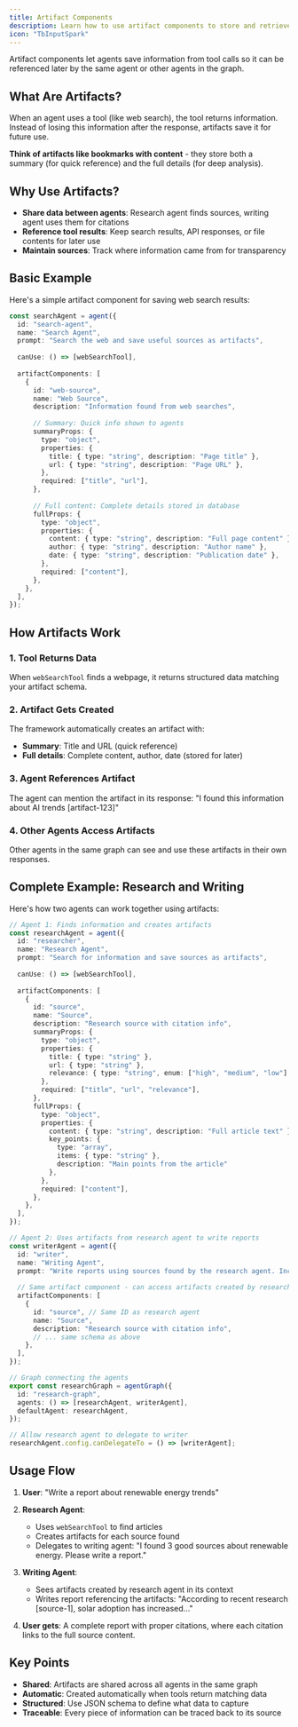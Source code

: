 ```yaml
---
title: Artifact Components
description: Learn how to use artifact components to store and retrieve data from tools
icon: "TbInputSpark"
---
```


Artifact components let agents save information from tool calls so it can be referenced later by the same agent or other agents in the graph.

## What Are Artifacts?

When an agent uses a tool (like web search), the tool returns information. Instead of losing this information after the response, artifacts save it for future use.

**Think of artifacts like bookmarks with content** - they store both a summary (for quick reference) and the full details (for deep analysis).

## Why Use Artifacts?

- **Share data between agents**: Research agent finds sources, writing agent uses them for citations
- **Reference tool results**: Keep search results, API responses, or file contents for later use  
- **Maintain sources**: Track where information came from for transparency

## Basic Example

Here's a simple artifact component for saving web search results:

```typescript
const searchAgent = agent({
  id: "search-agent",
  name: "Search Agent",
  prompt: "Search the web and save useful sources as artifacts",
  
  canUse: () => [webSearchTool],
  
  artifactComponents: [
    {
      id: "web-source",
      name: "Web Source",
      description: "Information found from web searches",
      
      // Summary: Quick info shown to agents
      summaryProps: {
        type: "object",
        properties: {
          title: { type: "string", description: "Page title" },
          url: { type: "string", description: "Page URL" },
        },
        required: ["title", "url"],
      },
      
      // Full content: Complete details stored in database
      fullProps: {
        type: "object", 
        properties: {
          content: { type: "string", description: "Full page content" },
          author: { type: "string", description: "Author name" },
          date: { type: "string", description: "Publication date" },
        },
        required: ["content"],
      },
    },
  ],
});
```

## How Artifacts Work

### 1. Tool Returns Data
When `webSearchTool` finds a webpage, it returns structured data matching your artifact schema.

### 2. Artifact Gets Created
The framework automatically creates an artifact with:
- **Summary**: Title and URL (quick reference)
- **Full details**: Complete content, author, date (stored for later)

### 3. Agent References Artifact
The agent can mention the artifact in its response: "I found this information about AI trends [artifact-123]"

### 4. Other Agents Access Artifacts
Other agents in the same graph can see and use these artifacts in their own responses.

## Complete Example: Research and Writing

Here's how two agents can work together using artifacts:

```typescript
// Agent 1: Finds information and creates artifacts
const researchAgent = agent({
  id: "researcher", 
  name: "Research Agent",
  prompt: "Search for information and save sources as artifacts",
  
  canUse: () => [webSearchTool],
  
  artifactComponents: [
    {
      id: "source",
      name: "Source",
      description: "Research source with citation info",
      summaryProps: {
        type: "object",
        properties: {
          title: { type: "string" },
          url: { type: "string" },
          relevance: { type: "string", enum: ["high", "medium", "low"] },
        },
        required: ["title", "url", "relevance"],
      },
      fullProps: {
        type: "object",
        properties: {
          content: { type: "string", description: "Full article text" },
          key_points: { 
            type: "array", 
            items: { type: "string" },
            description: "Main points from the article"
          },
        },
        required: ["content"],
      },
    },
  ],
});

// Agent 2: Uses artifacts from research agent to write reports  
const writerAgent = agent({
  id: "writer",
  name: "Writing Agent", 
  prompt: "Write reports using sources found by the research agent. Include citations.",
  
  // Same artifact component - can access artifacts created by research agent
  artifactComponents: [
    {
      id: "source", // Same ID as research agent
      name: "Source",
      description: "Research source with citation info",
      // ... same schema as above
    },
  ],
});

// Graph connecting the agents
export const researchGraph = agentGraph({
  id: "research-graph",
  agents: () => [researchAgent, writerAgent],
  defaultAgent: researchAgent,
});

// Allow research agent to delegate to writer
researchAgent.config.canDelegateTo = () => [writerAgent];
```

## Usage Flow

1. **User**: "Write a report about renewable energy trends"

2. **Research Agent**: 
   - Uses `webSearchTool` to find articles
   - Creates artifacts for each source found
   - Delegates to writing agent: "I found 3 good sources about renewable energy. Please write a report."

3. **Writing Agent**:
   - Sees artifacts created by research agent in its context
   - Writes report referencing the artifacts: "According to recent research [source-1], solar adoption has increased..."

4. **User gets**: A complete report with proper citations, where each citation links to the full source content.

## Key Points

- **Shared**: Artifacts are shared across all agents in the same graph
- **Automatic**: Created automatically when tools return matching data
- **Structured**: Use JSON schema to define what data to capture
- **Traceable**: Every piece of information can be traced back to its source